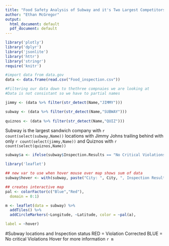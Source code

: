 ```yaml
---
title: "Food Safety Analysis of Subway and it's Two Largest Competitors Jimmy Johns and Quiznos"
author: "Ethan McGregor"
output:
  html_document: default
  pdf_document: default
---
```



```r

library('plotly')
library('dplyr')
library('jsonlite')
library('httr')
library('stringr')
require('knitr')

#import data from data.gov
data <- data.frame(read.csv("Food_inspection.csv"))

```

```r
#Filtering our data down to thethree compnaies we are looking at
#Data is not consistant so we have to partial names

jimmy <- (data %>% filter(str_detect(Name,"JIMMY")))

subway <- (data %>% filter(str_detect(Name,"SUBWAY")))
                          
quiznos <- (data %>% filter(str_detect(Name,"QUIZ")))
```

Subway is the largest sandwich company with `r count(select(subway,Name))` locations with Jimmy Johns trailing behind with only `r count(select(jimmy,Name))` and Quiznos with `r count(select(quiznos,Name))`

```r

subway$a <- ifelse(subway$Inspection.Results == "No Critical Violations Noted",0,1)

library('leaflet')

## new var to use when hover mouse over map shows sum of data
subway$hover <- with(subway, paste("City: ", City, ", Inspection Results: ", Inspection.Results, "Lat: ", Latitude, "long", Longitude))

## creates interactive map
pal <- colorFactor(c("Blue","Red"),
  domain = 0:1)

m <- leaflet(data = subway) %>%
  addTiles() %>% 
  addCircleMarkers(~Longitude, ~Latitude, color = ~pal(a),

label = ~hover)


```

#Subway locations and Inspection status
RED = Violation Corrected 
BLUE = No critical Violations
Hover for more information
`r m`
